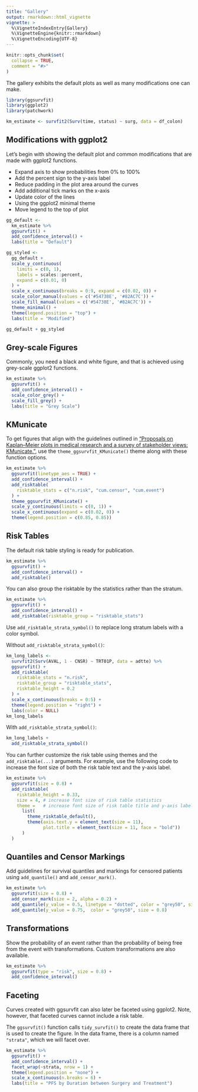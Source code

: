 ```yaml
---
title: "Gallery"
output: rmarkdown::html_vignette
vignette: >
  %\VignetteIndexEntry{Gallery}
  %\VignetteEngine{knitr::rmarkdown}
  %\VignetteEncoding{UTF-8}
---
```


```r
knitr::opts_chunk$set(
  collapse = TRUE,
  comment = "#>"
)
```

The gallery exhibits the default plots as well as many modifications one can make.

```r
library(ggsurvfit)
library(ggplot2)
library(patchwork)

km_estimate <- survfit2(Surv(time, status) ~ surg, data = df_colon)
```

## Modifications with ggplot2

Let's begin with showing the default plot and common modifications that are made with ggplot2 functions.

- Expand axis to show probabilities from 0% to 100%
- Add the percent sign to the y-axis label
- Reduce padding in the plot area around the curves
- Add additional tick marks on the x-axis
- Update color of the lines
- Using the ggplot2 minimal theme
- Move legend to the top of plot

```r
gg_default <-
  km_estimate %>%
  ggsurvfit() +
  add_confidence_interval() +
  labs(title = "Default")

gg_styled <-
  gg_default +
  scale_y_continuous(
    limits = c(0, 1),
    labels = scales::percent, 
    expand = c(0.01, 0)
  ) +
  scale_x_continuous(breaks = 0:9, expand = c(0.02, 0)) +
  scale_color_manual(values = c('#54738E', '#82AC7C')) +
  scale_fill_manual(values = c('#54738E', '#82AC7C')) +
  theme_minimal() +
  theme(legend.position = "top") +
  labs(title = "Modified")

gg_default + gg_styled
```

## Grey-scale Figures

Commonly, you need a black and white figure, and that is achieved using grey-scale ggplot2 functions.

```r
km_estimate %>%
  ggsurvfit() +
  add_confidence_interval() +
  scale_color_grey() +
  scale_fill_grey() +
  labs(title = "Grey Scale")
```

## KMunicate

To get figures that align with the guidelines outlined in ["Proposals on Kaplan–Meier plots in medical research and a survey of stakeholder views: KMunicate."](http://dx.doi.org/10.1136/bmjopen-2019-030215), use the `theme_ggsurvfit_KMunicate()` theme along with these function options.

```r
km_estimate %>%
  ggsurvfit(linetype_aes = TRUE) +
  add_confidence_interval() +
  add_risktable(
    risktable_stats = c("n.risk", "cum.censor", "cum.event")
  ) +
  theme_ggsurvfit_KMunicate() +
  scale_y_continuous(limits = c(0, 1)) +
  scale_x_continuous(expand = c(0.02, 0)) +
  theme(legend.position = c(0.85, 0.85))
```

## Risk Tables

The default risk table styling is ready for publication.

```r
km_estimate %>%
  ggsurvfit() +
  add_confidence_interval() +
  add_risktable()
```

You can also group the risktable by the statistics rather than the stratum.

```r
km_estimate %>%
  ggsurvfit() +
  add_confidence_interval() +
  add_risktable(risktable_group = "risktable_stats")
```

Use `add_risktable_strata_symbol()` to replace long stratum labels with a color symbol.

Without `add_risktable_strata_symbol()`:

```r
km_long_labels <- 
  survfit2(Surv(AVAL, 1 - CNSR) ~ TRT01P, data = adtte) %>%
  ggsurvfit() +
  add_risktable(
    risktable_stats = "n.risk", 
    risktable_group = "risktable_stats",
    risktable_height = 0.2
  ) +
  scale_x_continuous(breaks = 0:5) +
  theme(legend.position = "right") +
  labs(color = NULL)
km_long_labels
```

With `add_risktable_strata_symbol()`:

```r
km_long_labels +
  add_risktable_strata_symbol()
```

You can further customize the risk table using themes and the `add_risktable(...)` arguments.
For example, use the following code to increase the font size of both the risk table text and the y-axis label.

```r
km_estimate %>%
  ggsurvfit(size = 0.8) +
  add_risktable(
    risktable_height = 0.33,
    size = 4, # increase font size of risk table statistics
    theme =   # increase font size of risk table title and y-axis label
      list(
        theme_risktable_default(),
        theme(axis.text.y = element_text(size = 11),
              plot.title = element_text(size = 11, face = "bold"))
      )
  )
```

## Quantiles and Censor Markings

Add guidelines for survival quantiles and markings for censored patients using `add_quantile()` and `add_censor_mark()`.

```r
km_estimate %>%
  ggsurvfit(size = 0.8) +
  add_censor_mark(size = 2, alpha = 0.2) +
  add_quantile(y_value = 0.5, linetype = "dotted", color = "grey50", size = 0.8) +
  add_quantile(y_value = 0.75,  color = "grey50", size = 0.8) 
```

## Transformations

Show the probability of an event rather than the probability of being free from the event with transformations.
Custom transformations are also available.

```r
km_estimate %>%
  ggsurvfit(type = "risk", size = 0.8) +
  add_confidence_interval()
```

## Faceting

Curves created with ggsurvfit can also later be faceted using ggplot2.
Note, however, that faceted curves cannot include a risk table.

The `ggsurvfit()` function calls `tidy_survfit()` to create the data frame that is used to create the figure.
In the data frame, there is a column named `"strata"`, which we will facet over.

```r
km_estimate %>%
  ggsurvfit() +
  add_confidence_interval() +
  facet_wrap(~strata, nrow = 1) +
  theme(legend.position = "none") +
  scale_x_continuous(n.breaks = 6) +
  labs(title = "PFS by Duration between Surgery and Treatment")
```

